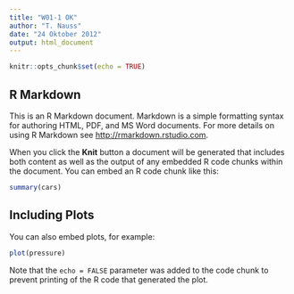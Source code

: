 ```yaml
---
title: "W01-1 OK"
author: "T. Nauss"
date: "24 Oktober 2012"
output: html_document
---
```


```r
knitr::opts_chunk$set(echo = TRUE)
```

## R Markdown

This is an R Markdown document. Markdown is a simple formatting syntax for authoring HTML, PDF, and MS Word documents. For more details on using R Markdown see <http://rmarkdown.rstudio.com>.

When you click the **Knit** button a document will be generated that includes both content as well as the output of any embedded R code chunks within the document. You can embed an R code chunk like this:

```r
summary(cars)
```


## Including Plots

You can also embed plots, for example:

```r
plot(pressure)
```

Note that the `echo = FALSE` parameter was added to the code chunk to prevent printing of the R code that generated the plot.

